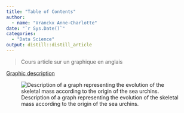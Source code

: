 ```yaml
---
title: "Table of Contents"
author:
  - name: "Vranckx Anne-Charlotte" 
date: "`r Sys.Date()`"
categories:
  - "Data Science"
output: distill::distill_article
---
```

> Cours article sur un graphique en anglais

[Graphic description](https://annecharlottevranckx.github.io/anne-charlotte-anne-charlotte_blog/posts/2020-11-15-graphicdescription/)

![Description of a graph representing the evolution of the skeletal mass according to the origin of the sea urchins.](images/urchin.jpg)
